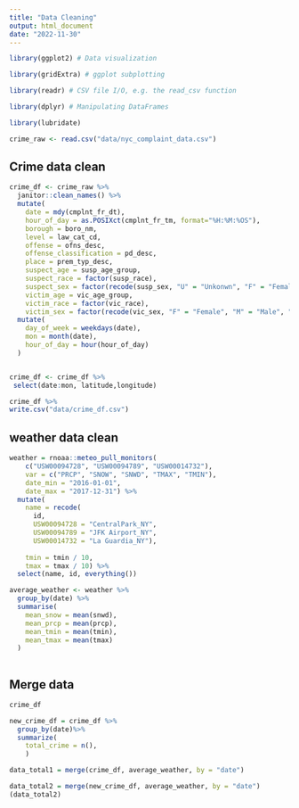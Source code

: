 ---
title: "Data Cleaning"
output: html_document
date: "2022-11-30"
---

```{r}
library(ggplot2) # Data visualization

library(gridExtra) # ggplot subplotting

library(readr) # CSV file I/O, e.g. the read_csv function

library(dplyr) # Manipulating DataFrames

library(lubridate)

crime_raw <- read.csv("data/nyc_complaint_data.csv")

```

## Crime data clean

```{r}
crime_df <- crime_raw %>%
  janitor::clean_names() %>%
  mutate(
    date = mdy(cmplnt_fr_dt),
    hour_of_day = as.POSIXct(cmplnt_fr_tm, format="%H:%M:%OS"),
    borough = boro_nm,
    level = law_cat_cd,
    offense = ofns_desc,
    offense_classification = pd_desc,
    place = prem_typ_desc,
    suspect_age = susp_age_group,
    suspect_race = factor(susp_race),
    suspect_sex = factor(recode(susp_sex, "U" = "Unkonwn", "F" = "Female", "M" = "Male")),
    victim_age = vic_age_group,
    victim_race = factor(vic_race),
    victim_sex = factor(recode(vic_sex, "F" = "Female", "M" = "Male", "D" = "Business/Organization", "E" = "PSNY/People of the State of New York"))) %>%
  mutate(
    day_of_week = weekdays(date),
    mon = month(date),
    hour_of_day = hour(hour_of_day)
  )


crime_df <- crime_df %>%
 select(date:mon, latitude,longitude)

crime_df %>%
write.csv("data/crime_df.csv")
```

 
## weather data clean
```{r}
weather = rnoaa::meteo_pull_monitors(
    c("USW00094728", "USW00094789", "USW00014732"),
    var = c("PRCP", "SNOW", "SNWD", "TMAX", "TMIN"),
    date_min = "2016-01-01",
    date_max = "2017-12-31") %>%
  mutate(
    name = recode(
      id, 
      USW00094728 = "CentralPark_NY", 
      USW00094789 = "JFK Airport_NY",
      USW00014732 = "La Guardia_NY"),
    
    tmin = tmin / 10,
    tmax = tmax / 10) %>%
  select(name, id, everything())

average_weather <- weather %>% 
  group_by(date) %>%
  summarise(
    mean_snow = mean(snwd),
    mean_prcp = mean(prcp),
    mean_tmin = mean(tmin),
    mean_tmax = mean(tmax)
  )
  

```

## Merge data
```{r}
crime_df

new_crime_df = crime_df %>%
  group_by(date)%>%
  summarize(
    total_crime = n(),
    ) 

data_total1 = merge(crime_df, average_weather, by = "date")

data_total2 = merge(new_crime_df, average_weather, by = "date")
(data_total2)

 
  


```
  
